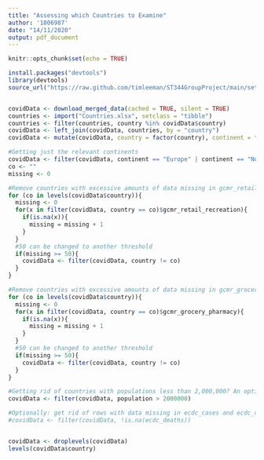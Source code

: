 ```yaml
---
title: "Assessing which Countries to Examine"
author: '1806987'
date: "14/11/2020"
output: pdf_document
---
```


```r
knitr::opts_chunk$set(echo = TRUE)
```

```r
install.packages("devtools")
library(devtools)
source_url("https://raw.github.com/timleeman/ST344GroupProject/main/setup.R")


covidData <- download_merged_data(cached = TRUE, silent = TRUE)
countries <- import("Countries.xlsx", setclass = "tibble")
countries <- filter(countries, country %in% covidData$country)
covidData <- left_join(covidData, countries, by = "country")
covidData <- mutate(covidData, country = factor(country), continent = factor(continent))
```


```r
#Getting just the relevant continents
covidData <- filter(covidData, continent == "Europe" | continent == "North America" | continent == "South America")
co <- ""
missing <- 0

#Remove countries with excessive amounts of data missing in gcmr_retail_recreation column
for (co in levels(covidData$country)){
  missing <- 0
  for(x in filter(covidData, country == co)$gcmr_retail_recreation){
    if(is.na(x)){
      missing = missing + 1
    }
  }
  #50 can be changed to another threshold
  if(missing >= 50){
    covidData <- filter(covidData, country != co)
  }
}

#Remove countries with excessive amounts of data missing in gcmr_grocery_pharmacy column
for (co in levels(covidData$country)){
  missing <- 0
  for(x in filter(covidData, country == co)$gcmr_grocery_pharmacy){
    if(is.na(x)){
      missing = missing + 1
    }
  }
  #50 can be changed to another threshold
  if(missing >= 50){
    covidData <- filter(covidData, country != co)
  }
}

#Getting rid of countries with populations less than 2,000,000? An option?
covidData <- filter(covidData, population > 2000000)

#Optionally: get rid of rows with data missing in ecdc_cases and ecdc_deaths columns
#covidData <- filter(covidData, !is.na(ecdc_deaths))


covidData <- droplevels(covidData)
levels(covidData$country)
```